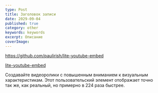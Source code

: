 ```yaml
---
type: Post
title: Заголовок записи
date: 2029-09-04
published: true
category: other
keywords: keywords
excerpt: Описание
coverImage: 
---
```


https://github.com/paulirish/lite-youtube-embed

<a href='https://github.com/paulirish/lite-youtube-embed' target='_blank'>lite-youtube-embed</a>

Создавайте видеоролики с&nbsp;повышенным вниманием к&nbsp;визуальным характеристикам. Этот пользовательский элемент отображает точно так&nbsp;же, как реальный, но&nbsp;примерно в&nbsp;224 раза быстрее.

<YouTubeEmbed id="9bZkp7q19f0" title="test" />